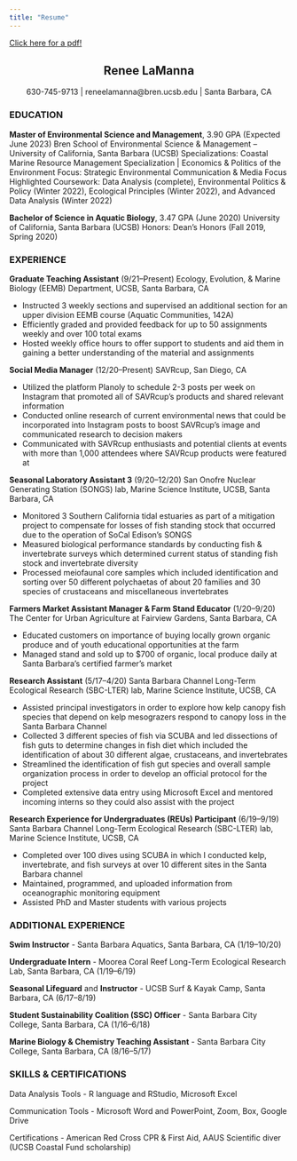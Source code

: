 ```yaml
---
title: "Resume"
---
```


<a href = "lamanna_resume copy.pdf" target = "_blank">Click here for a pdf!</a> 

<center>
## Renee LaManna
630-745-9713 | reneelamanna@bren.ucsb.edu | Santa Barbara, CA
</center>

### EDUCATION
**Master of Environmental Science and Management**, 3.90 GPA (Expected June 2023)
Bren School of Environmental Science & Management – University of California, Santa Barbara (UCSB) Specializations: Coastal Marine Resource Management Specialization | Economics & Politics of the Environment Focus: Strategic Environmental Communication & Media Focus
Highlighted Coursework: Data Analysis (complete), Environmental Politics & Policy (Winter 2022), Ecological Principles (Winter 2022), and Advanced Data Analysis (Winter 2022)

**Bachelor of Science in Aquatic Biology**, 3.47 GPA (June 2020) University of California, Santa Barbara (UCSB)
Honors: Dean’s Honors (Fall 2019, Spring 2020)

### EXPERIENCE
**Graduate Teaching Assistant** (9/21–Present) Ecology, Evolution, & Marine Biology (EEMB) Department, UCSB, Santa Barbara, CA

- Instructed 3 weekly sections and supervised an additional section for an upper division EEMB course (Aquatic Communities, 142A)
- Efficiently graded and provided feedback for up to 50 assignments weekly and over 100 total exams
- Hosted weekly office hours to offer support to students and aid them in gaining a better understanding of the material and assignments

**Social Media Manager** (12/20–Present) SAVRcup, San Diego, CA

- Utilized the platform Planoly to schedule 2-3 posts per week on Instagram that promoted all of SAVRcup’s
products and shared relevant information
- Conducted online research of current environmental news that could be incorporated into Instagram posts
to boost SAVRcup’s image and communicated research to decision makers
- Communicated with SAVRcup enthusiasts and potential clients at events with more than 1,000 attendees
where SAVRcup products were featured at

**Seasonal Laboratory Assistant 3** (9/20–12/20)
San Onofre Nuclear Generating Station (SONGS) lab, Marine Science Institute, UCSB, Santa Barbara, CA

- Monitored 3 Southern California tidal estuaries as part of a mitigation project to compensate for losses of
fish standing stock that occurred due to the operation of SoCal Edison’s SONGS
- Measured biological performance standards by conducting fish & invertebrate surveys which determined
current status of standing fish stock and invertebrate diversity
- Processed meiofaunal core samples which included identification and sorting over 50 different polychaetas
of about 20 families and 30 species of crustaceans and miscellaneous invertebrates

**Farmers Market Assistant Manager & Farm Stand Educator** (1/20–9/20) The Center for Urban Agriculture at Fairview Gardens, Santa Barbara, CA

- Educated customers on importance of buying locally grown organic produce and of youth educational
opportunities at the farm
- Managed stand and sold up to $700 of organic, local produce daily at Santa Barbara’s certified farmer’s
market
     
**Research Assistant** (5/17–4/20)
Santa Barbara Channel Long-Term Ecological Research (SBC-LTER) lab, Marine Science Institute, UCSB, CA

- Assisted principal investigators in order to explore how kelp canopy fish species that depend on kelp
mesograzers respond to canopy loss in the Santa Barbara Channel
- Collected 3 different species of fish via SCUBA and led dissections of fish guts to determine changes in fish
diet which included the identification of about 30 different algae, crustaceans, and invertebrates
- Streamlined the identification of fish gut species and overall sample organization process in order to develop
an official protocol for the project
- Completed extensive data entry using Microsoft Excel and mentored incoming interns so they could also
assist with the project

**Research Experience for Undergraduates (REUs) Participant** (6/19–9/19)
Santa Barbara Channel Long-Term Ecological Research (SBC-LTER) lab, Marine Science Institute, UCSB, CA

- Completed over 100 dives using SCUBA in which I conducted kelp, invertebrate, and fish surveys at over 10
different sites in the Santa Barbara channel
- Maintained, programmed, and uploaded information from oceanographic monitoring equipment
- Assisted PhD and Master students with various projects

### ADDITIONAL EXPERIENCE
**Swim Instructor** 
- Santa Barbara Aquatics, Santa Barbara, CA (1/19–10/20)

**Undergraduate Intern** 
- Moorea Coral Reef Long-Term Ecological Research Lab, Santa Barbara, CA (1/19–6/19) 

**Seasonal Lifeguard** and **Instructor**
- UCSB Surf & Kayak Camp, Santa Barbara, CA (6/17–8/19)

**Student Sustainability Coalition (SSC) Officer**
- Santa Barbara City College, Santa Barbara, CA (1/16–6/18) 

**Marine Biology & Chemistry Teaching Assistant**
- Santa Barbara City College, Santa Barbara, CA (8/16–5/17)

### SKILLS & CERTIFICATIONS
Data Analysis Tools 
- R language and RStudio, Microsoft Excel

Communication Tools 
- Microsoft Word and PowerPoint, Zoom, Box, Google Drive

Certifications
- American Red Cross CPR & First Aid, AAUS Scientific diver (UCSB Coastal Fund scholarship)